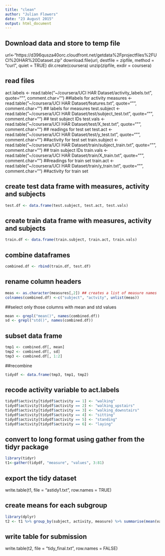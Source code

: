 ```yaml
---
title: "clean"
author: "Julian Flowers"
date: "23 August 2015"
output: html_document
---
```


## Download data and store to temp file
url<-"https://d396qusza40orc.cloudfront.net/getdata%2Fprojectfiles%2FUCI%20HAR%20Dataset.zip"
download.file(url, destfile = zipfile, method = "curl", quiet = TRUE)
dir.create(coursera)
unzip(zipfile, exdir = coursera)

## read files
act.labels <- read.table("~/coursera/UCI HAR Dataset/activity_labels.txt", quote="\"", comment.char="") ##labels for activity
measures <- read.table("~/coursera/UCI HAR Dataset/features.txt", quote="\"", comment.char="") ## labels for measures
test.subject <- read.table("~/coursera/UCI HAR Dataset/test/subject_test.txt", quote="\"", comment.char="") ## test subject IDs
test.vals <- read.table("~/coursera/UCI HAR Dataset/test/X_test.txt", quote="\"", comment.char="") ## readings for test set
test.act <- read.table("~/coursera/UCI HAR Dataset/test/y_test.txt", quote="\"", comment.char="")  ##activity for test set
train.subject <- read.table("~/coursera/UCI HAR Dataset/train/subject_train.txt", quote="\"", comment.char="") ## train subject IDs
train.vals <- read.table("~/coursera/UCI HAR Dataset/train/X_train.txt", quote="\"", comment.char="") ##readings for train set
train.act <- read.table("~/coursera/UCI HAR Dataset/train/y_train.txt", quote="\"", comment.char="") ##activity for train set


## create test data frame with measures, activity and subjects
```R
test.df <- data.frame(test.subject, test.act, test.vals)
```

## create train data frame with measures, activity and subjects
```R
train.df <- data.frame(train.subject, train.act, train.vals)
```

## combine dataframes 
```R
combined.df <- rbind(train.df, test.df)
```

## rename column headers 
```R
meas <- as.character(measures[,2]) ## creates a list of measure names
colnames(combined.df) <-c("subject", "actvity", unlist(meas))
```

##select only those columns with mean and std values
```R
mean <- grepl("mean()", names(combined.df))
sd <- grepl("std()", names(combined.df))
```

## subset data frame
```R
tmp1 <- combined.df[, mean]
tmp2 <- combined.df[, sd]
tmp3 <- combined.df[, 1:2]
```

##recombine
```R
tidydf <- data.frame(tmp3, tmp1, tmp2)
```


## recode activity variable to act.labels
```R
tidydf$activity[tidydf$activity == 1] <- "walking"
tidydf$activity[tidydf$activity == 2] <- "walking_upstairs"
tidydf$activity[tidydf$activity == 3] <- "walking_downstairs"
tidydf$activity[tidydf$activity == 4] <- "sitting"
tidydf$activity[tidydf$activity == 5] <- "standing"
tidydf$activity[tidydf$activity == 6] <- "laying"
```

## convert to long format using gather from the tidyr package
```R
library(tidyr)
t1<-gather(tidydf, "measure", "values", 3:81)
```

## export the tidy dataset

write.table(t1, file = "astidy1.txt", row.names = TRUE)

## create means for each subgroup
```R
library(dplyr)
t2 <- t1 %>% group_by(subject, activity, measure) %>% summarise(mean(values))
```
## write table for submission

write.table(t2, file = "tidy_final.txt", row.names = FALSE)

